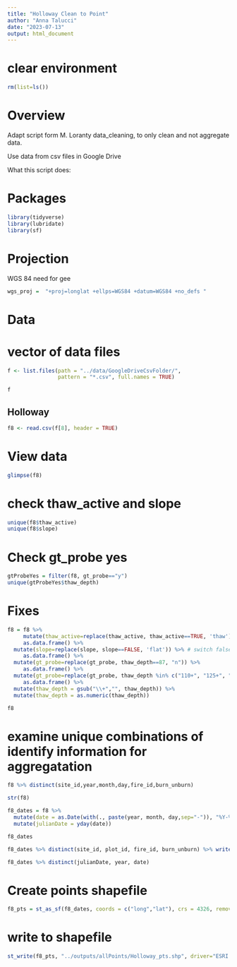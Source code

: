 ```yaml
---
title: "Holloway Clean to Point"
author: "Anna Talucci"
date: "2023-07-13"
output: html_document
---
```




# clear environment
```r
rm(list=ls())
```

# Overview

Adapt script form M. Loranty data_cleaning, to only clean and not aggregate data. 

Use data from csv files in Google Drive

What this script does:


# Packages

```r
library(tidyverse)
library(lubridate)
library(sf)

```
# Projection

WGS 84 need for gee
```r
wgs_proj =  "+proj=longlat +ellps=WGS84 +datum=WGS84 +no_defs "
```

# Data

# vector of data files
```r
f <- list.files(path = "../data/GoogleDriveCsvFolder/",
                pattern = "*.csv", full.names = TRUE)
```

```r
f
```



## Holloway
```r
f8 <- read.csv(f[8], header = TRUE) 
```



# View data
```r
glimpse(f8)
```
# check thaw_active and slope
```r
unique(f8$thaw_active)
unique(f8$slope)
```
# Check gt_probe yes
```r
gtProbeYes = filter(f8, gt_probe=="y")
unique(gtProbeYes$thaw_depth)
```


# Fixes 
```r
f8 = f8 %>%
     mutate(thaw_active=replace(thaw_active, thaw_active==TRUE, 'thaw')) %>% # switch true to thaw
     as.data.frame() %>%
  mutate(slope=replace(slope, slope==FALSE, 'flat')) %>% # switch false to flat
     as.data.frame() %>%
  mutate(gt_probe=replace(gt_probe, thaw_depth==87, "n")) %>%
     as.data.frame() %>%
  mutate(gt_probe=replace(gt_probe, thaw_depth %in% c("110+", "125+", "120+", "180+", "195+"), "y")) %>%
     as.data.frame() %>%
  mutate(thaw_depth = gsub("\\+","", thaw_depth)) %>%
  mutate(thaw_depth = as.numeric(thaw_depth))
```


```r
f8
```

# examine unique combinations of identify information for aggregatation
```r
f8 %>% distinct(site_id,year,month,day,fire_id,burn_unburn)
```

```r
str(f8)
```

```r
f8_dates = f8 %>%
  mutate(date = as.Date(with(., paste(year, month, day,sep="-")), "%Y-%m-%d")) %>%
  mutate(julianDate = yday(date)) 

f8_dates
```


```r
f8_dates %>% distinct(site_id, plot_id, fire_id, burn_unburn) %>% write.csv(., '../outputs/pairs/holloway.csv')
```



```r
f8_dates %>% distinct(julianDate, year, date)
```



# Create points shapefile

```r
f8_pts = st_as_sf(f8_dates, coords = c("long","lat"), crs = 4326, remove = FALSE)
```


# write to shapefile
```r
st_write(f8_pts, "../outputs/allPoints/Holloway_pts.shp", driver="ESRI Shapefile")
```